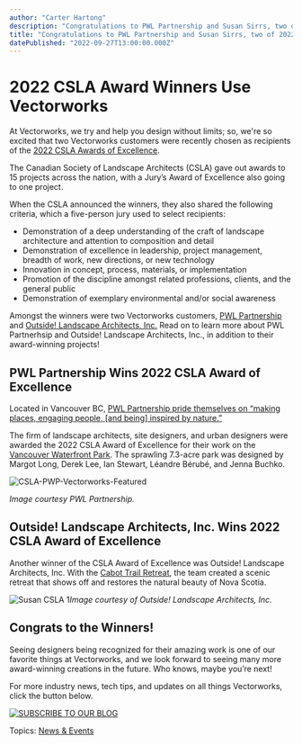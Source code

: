 ```yaml
---
author: "Carter Hartong"
description: "Congratulations to PWL Partnership and Susan Sirrs, two of 2022’s CSLA Awards of Excellence recipients!"
title: "Congratulations to PWL Partnership and Susan Sirrs, two of 2022’s CSLA Awards of Excellence recipients!" 
datePublished: "2022-09-27T13:00:00.000Z"
---
```

# 2022 CSLA Award Winners Use Vectorworks

At Vectorworks, we try and help you design without limits; so, we're so excited that two Vectorworks customers were recently chosen as recipients of the [2022 CSLA Awards of Excellence](https://www.csla-aapc.ca/awards/2022-awards-excellence).

The Canadian Society of Landscape Architects (CSLA) gave out awards to 15 projects across the nation, with a Jury’s Award of Excellence also going to one project.

When the CSLA announced the winners, they also shared the following criteria, which a five-person jury used to select recipients:

* Demonstration of a deep understanding of the craft of landscape architecture and attention to composition and detail
* Demonstration of excellence in leadership, project management, breadth of work, new directions, or new technology
* Innovation in concept, process, materials, or implementation
* Promotion of the discipline amongst related professions, clients, and the general public
* Demonstration of exemplary environmental and/or social awareness

Amongst the winners were two Vectorworks customers, [PWL Partnership](https://www.pwlpartnership.com/) and [Outside! Landscape Architects, Inc.](https://outsidelandscapearchitects.ca/) Read on to learn more about PWL Partnerhsip and Outside! Landscape Architects, Inc., in addition to their award-winning projects!

## PWL Partnership Wins 2022 CSLA Award of Excellence

Located in Vancouver BC, [PWL Partnership pride themselves on “making places, engaging people, \[and being\] inspired by nature.”](https://www.pwlpartnership.com/about)

The firm of landscape architects, site designers, and urban designers were awarded the 2022 CSLA Award of Excellence for their work on the [Vancouver Waterfront Park](https://www.csla-aapc.ca/awards-atlas/waterfront-park). The sprawling 7.3-acre park was designed by Margot Long, Derek Lee, Ian Stewart, Léandre Bérubé, and Jenna Buchko.

![CSLA-PWP-Vectorworks-Featured](https://blog.vectorworks.net/hs-fs/hubfs/Blog%20Images/220914_CSLA%20Winners%202022/CSLA-PWP-Vectorworks-Featured.png?width=1440&name=CSLA-PWP-Vectorworks-Featured.png)

_Image courtesy PWL Partnership._

## Outside! Landscape Architects, Inc. Wins 2022 CSLA Award of Excellence

Another winner of the CSLA Award of Excellence was Outside! Landscape Architects, Inc. With the [Cabot Trail Retreat](https://www.csla-aapc.ca/awards-atlas/cabot-trail-retreat), the team created a scenic retreat that shows off and restores the natural beauty of Nova Scotia.

![Susan CSLA 1](https://blog.vectorworks.net/hs-fs/hubfs/Blog%20Images/220914_CSLA%20Winners%202022/Susan%20CSLA%201.png?width=1440&name=Susan%20CSLA%201.png)_Image courtesy of_ _Outside! Landscape Architects, Inc._

## Congrats to the Winners!

Seeing designers being recognized for their amazing work is one of our favorite things at Vectorworks, and we look forward to seeing many more award-winning creations in the future. Who knows, maybe you’re next!

For more industry news, tech tips, and updates on all things Vectorworks, click the button below.

[![SUBSCRIBE TO OUR BLOG](https://no-cache.hubspot.com/cta/default/3018241/cd91dbed-8a9b-40d9-907d-1f9be9ad08bd.png)](https://cta-redirect.hubspot.com/cta/redirect/3018241/cd91dbed-8a9b-40d9-907d-1f9be9ad08bd) 

 Topics: [News & Events](https://blog.vectorworks.net/topic/news-events) 

 